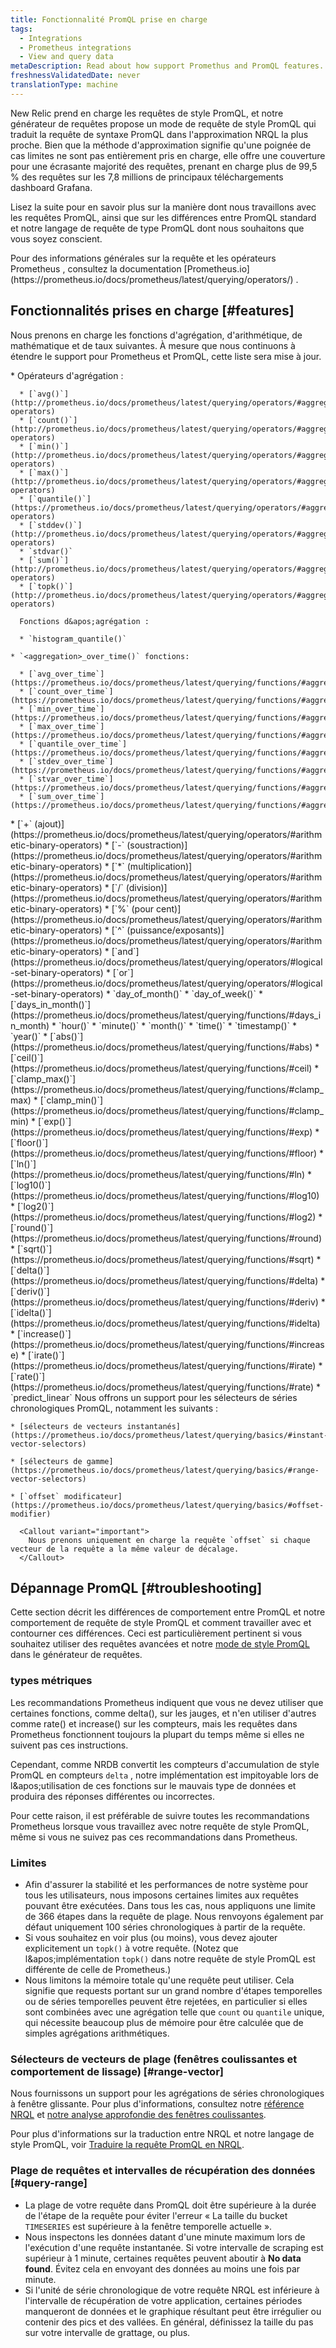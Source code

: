 ```yaml
---
title: Fonctionnalité PromQL prise en charge
tags:
  - Integrations
  - Prometheus integrations
  - View and query data
metaDescription: Read about how support Promethus and PromQL features.
freshnessValidatedDate: never
translationType: machine
---
```


New Relic prend en charge les requêtes de style PromQL, et notre générateur de requêtes propose un mode de requête de style PromQL qui traduit la requête de syntaxe PromQL dans l&apos;approximation NRQL la plus proche. Bien que la méthode d&apos;approximation signifie qu&apos;une poignée de cas limites ne sont pas entièrement pris en charge, elle offre une couverture pour une écrasante majorité des requêtes, prenant en charge plus de 99,5 % des requêtes sur les 7,8 millions de principaux téléchargements dashboard Grafana.

Lisez la suite pour en savoir plus sur la manière dont nous travaillons avec les requêtes PromQL, ainsi que sur les différences entre PromQL standard et notre langage de requête de type PromQL dont nous souhaitons que vous soyez conscient.

<Callout variant="important">
  Pour des informations générales sur la requête et les opérateurs Prometheus , consultez la documentation [Prometheus.io](https://prometheus.io/docs/prometheus/latest/querying/operators/) .
</Callout>

## Fonctionnalités prises en charge [#features]

Nous prenons en charge les fonctions d&apos;agrégation, d&apos;arithmétique, de mathématique et de taux suivantes. À mesure que nous continuons à étendre le support pour Prometheus et PromQL, cette liste sera mise à jour.

<CollapserGroup>
  <Collapser id="" title="Opérateurs et fonctions d'agrégation">
    * Opérateurs d&apos;agrégation :

      * [`avg()`](http://prometheus.io/docs/prometheus/latest/querying/operators/#aggregation-operators)
      * [`count()`](http://prometheus.io/docs/prometheus/latest/querying/operators/#aggregation-operators)
      * [`min()`](http://prometheus.io/docs/prometheus/latest/querying/operators/#aggregation-operators)
      * [`max()`](http://prometheus.io/docs/prometheus/latest/querying/operators/#aggregation-operators)
      * [`quantile()`](https://prometheus.io/docs/prometheus/latest/querying/operators/#aggregation-operators)
      * [`stddev()`](http://prometheus.io/docs/prometheus/latest/querying/operators/#aggregation-operators)
      * `stdvar()`
      * [`sum()`](http://prometheus.io/docs/prometheus/latest/querying/operators/#aggregation-operators)
      * [`topk()`](http://prometheus.io/docs/prometheus/latest/querying/operators/#aggregation-operators)

      Fonctions d&apos;agrégation :

      * `histogram_quantile()`

    * `<aggregation>_over_time()` fonctions:

      * [`avg_over_time`](https://prometheus.io/docs/prometheus/latest/querying/functions/#aggregation_over_time)
      * [`count_over_time`](https://prometheus.io/docs/prometheus/latest/querying/functions/#aggregation_over_time)
      * [`min_over_time`](https://prometheus.io/docs/prometheus/latest/querying/functions/#aggregation_over_time)
      * [`max_over_time`](https://prometheus.io/docs/prometheus/latest/querying/functions/#aggregation_over_time)
      * [`quantile_over_time`](https://prometheus.io/docs/prometheus/latest/querying/functions/#aggregation_over_time)
      * [`stdev_over_time`](https://prometheus.io/docs/prometheus/latest/querying/functions/#aggregation_over_time)
      * [`stvar_over_time`](https://prometheus.io/docs/prometheus/latest/querying/functions/#aggregation_over_time)
      * [`sum_over_time`](https://prometheus.io/docs/prometheus/latest/querying/functions/#aggregation_over_time)
  </Collapser>

  <Collapser id="" title="Opérateurs binaires arithmétiques">
    * [`+` (ajout)](https://prometheus.io/docs/prometheus/latest/querying/operators/#arithmetic-binary-operators)
    * [`-` (soustraction)](https://prometheus.io/docs/prometheus/latest/querying/operators/#arithmetic-binary-operators)
    * [`*` (multiplication)](https://prometheus.io/docs/prometheus/latest/querying/operators/#arithmetic-binary-operators)
    * [`/` (division)](https://prometheus.io/docs/prometheus/latest/querying/operators/#arithmetic-binary-operators)
    * [`%` (pour cent)](https://prometheus.io/docs/prometheus/latest/querying/operators/#arithmetic-binary-operators)
    * [`^` (puissance/exposants)](https://prometheus.io/docs/prometheus/latest/querying/operators/#arithmetic-binary-operators)
  </Collapser>

  <Collapser title="Opérateurs logiques">
    * [`and`](https://prometheus.io/docs/prometheus/latest/querying/operators/#logical-set-binary-operators)
    * [`or`](https://prometheus.io/docs/prometheus/latest/querying/operators/#logical-set-binary-operators)
  </Collapser>

  <Collapser id="" title="Fonctions date/heure">
    * `day_of_month()`
    * `day_of_week()`
    * [`days_in_month()`](https://prometheus.io/docs/prometheus/latest/querying/functions/#days_in_month)
    * `hour()`
    * `minute()`
    * `month()`
    * `time()`
    * `timestamp()`
    * `year()`
  </Collapser>

  <Collapser id="" title="Fonctions mathématiques">
    * [`abs()`](https://prometheus.io/docs/prometheus/latest/querying/functions/#abs)
    * [`ceil()`](https://prometheus.io/docs/prometheus/latest/querying/functions/#ceil)
    * [`clamp_max()`](https://prometheus.io/docs/prometheus/latest/querying/functions/#clamp_max)
    * [`clamp_min()`](https://prometheus.io/docs/prometheus/latest/querying/functions/#clamp_min)
    * [`exp()`](https://prometheus.io/docs/prometheus/latest/querying/functions/#exp)
    * [`floor()`](https://prometheus.io/docs/prometheus/latest/querying/functions/#floor)
    * [`ln()`](https://prometheus.io/docs/prometheus/latest/querying/functions/#ln)
    * [`log10()`](https://prometheus.io/docs/prometheus/latest/querying/functions/#log10)
    * [`log2()`](https://prometheus.io/docs/prometheus/latest/querying/functions/#log2)
    * [`round()`](https://prometheus.io/docs/prometheus/latest/querying/functions/#round)
    * [`sqrt()`](https://prometheus.io/docs/prometheus/latest/querying/functions/#sqrt)
  </Collapser>

  <Collapser id="" title="Fonctions de type taux">
    * [`delta()`](https://prometheus.io/docs/prometheus/latest/querying/functions/#delta)
    * [`deriv()`](https://prometheus.io/docs/prometheus/latest/querying/functions/#deriv)
    * [`idelta()`](https://prometheus.io/docs/prometheus/latest/querying/functions/#idelta)
    * [`increase()`](https://prometheus.io/docs/prometheus/latest/querying/functions/#increase)
    * [`irate()`](https://prometheus.io/docs/prometheus/latest/querying/functions/#irate)
    * [`rate()`](https://prometheus.io/docs/prometheus/latest/querying/functions/#rate)
  </Collapser>

  <Collapser title="Fonctions prédictives">
    * `predict_linear`
  </Collapser>

  <Collapser id="" title="Sélecteurs de séries chronologiques">
    Nous offrons un support pour les sélecteurs de séries chronologiques PromQL, notamment les suivants :

    * [sélecteurs de vecteurs instantanés](https://prometheus.io/docs/prometheus/latest/querying/basics/#instant-vector-selectors)

    * [sélecteurs de gamme](https://prometheus.io/docs/prometheus/latest/querying/basics/#range-vector-selectors)

    * [`offset` modificateur](https://prometheus.io/docs/prometheus/latest/querying/basics/#offset-modifier)

      <Callout variant="important">
        Nous prenons uniquement en charge la requête `offset` si chaque vecteur de la requête a la même valeur de décalage.
      </Callout>
  </Collapser>
</CollapserGroup>

## Dépannage PromQL [#troubleshooting]

Cette section décrit les différences de comportement entre PromQL et notre comportement de requête de style PromQL et comment travailler avec et contourner ces différences. Ceci est particulièrement pertinent si vous souhaitez utiliser des requêtes avancées et notre [mode de style PromQL](/docs/query-your-data/explore-query-data/chart-builder/use-advanced-promql-mode-specify-data) dans le générateur de requêtes.

### types métriques

Les recommandations Prometheus indiquent que vous ne devez utiliser que certaines fonctions, comme delta(), sur les jauges, et n&apos;en utiliser d&apos;autres comme rate() et increase() sur les compteurs, mais les requêtes dans Prometheus fonctionnent toujours la plupart du temps même si elles ne suivent pas ces instructions.

Cependant, comme NRDB convertit les compteurs d&apos;accumulation de style PromQL en compteurs `delta` , notre implémentation est impitoyable lors de l&amp;apos;utilisation de ces fonctions sur le mauvais type de données et produira des réponses différentes ou incorrectes.

Pour cette raison, il est préférable de suivre toutes les recommandations Prometheus lorsque vous travaillez avec notre requête de style PromQL, même si vous ne suivez pas ces recommandations dans Prometheus.

### Limites

* Afin d&apos;assurer la stabilité et les performances de notre système pour tous les utilisateurs, nous imposons certaines limites aux requêtes pouvant être exécutées. Dans tous les cas, nous appliquons une limite de 366 étapes dans la requête de plage. Nous renvoyons également par défaut uniquement 100 séries chronologiques à partir de la requête.
* Si vous souhaitez en voir plus (ou moins), vous devez ajouter explicitement un `topk()` à votre requête. (Notez que l&amp;apos;implémentation `topk()` dans notre requête de style PromQL est différente de celle de Prometheus.)
* Nous limitons la mémoire totale qu&apos;une requête peut utiliser. Cela signifie que requests portant sur un grand nombre d&apos;étapes temporelles ou de séries temporelles peuvent être rejetées, en particulier si elles sont combinées avec une agrégation telle que `count` ou `quantile` unique, qui nécessite beaucoup plus de mémoire pour être calculée que de simples agrégations arithmétiques.

### Sélecteurs de vecteurs de plage (fenêtres coulissantes et comportement de lissage) [#range-vector]

Nous fournissons un support pour les agrégations de séries chronologiques à fenêtre glissante. Pour plus d&apos;informations, consultez notre [référence NRQL](/docs/query-your-data/nrql-new-relic-query-language/get-started/nrql-syntax-clauses-functions#slide-by) et [notre analyse approfondie des fenêtres coulissantes](/docs/query-your-data/nrql-new-relic-query-language/nrql-query-tutorials/create-smoother-charts-sliding-windows).

Pour plus d&apos;informations sur la traduction entre NRQL et notre langage de style PromQL, voir [Traduire la requête PromQL en NRQL](/docs/integrations/prometheus-integrations/view-query-data/translate-promql-queries-nrql).

### Plage de requêtes et intervalles de récupération des données [#query-range]

* La plage de votre requête dans PromQL doit être supérieure à la durée de l&apos;étape de la requête pour éviter l&apos;erreur « La taille du bucket `TIMESERIES` est supérieure à la fenêtre temporelle actuelle ».
* Nous inspectons les données datant d&apos;une minute maximum lors de l&apos;exécution d&apos;une requête instantanée. Si votre intervalle de scraping est supérieur à 1 minute, certaines requêtes peuvent aboutir à <DNT>**No data found**</DNT>. Évitez cela en envoyant des données au moins une fois par minute.
* Si l&apos;unité de série chronologique de votre requête NRQL est inférieure à l&apos;intervalle de récupération de votre application, certaines périodes manqueront de données et le graphique résultant peut être irrégulier ou contenir des pics et des vallées. En général, définissez la taille du pas sur votre intervalle de grattage, ou plus.
